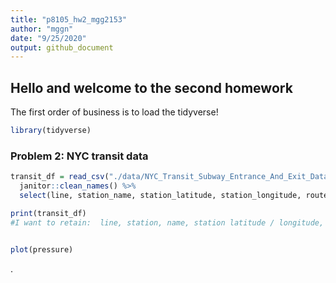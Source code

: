 ```yaml
---
title: "p8105_hw2_mgg2153"
author: "mggn"
date: "9/25/2020"
output: github_document
---
```


## Hello and welcome to the second homework

The first order of business is to load the tidyverse!
```r
library(tidyverse)
```


### Problem 2: NYC transit data

```r
transit_df = read_csv("./data/NYC_Transit_Subway_Entrance_And_Exit_Data.csv") %>%
  janitor::clean_names() %>%
  select(line, station_name, station_latitude, station_longitude, route1:route11, entrance_type, entry, ada)

print(transit_df)
#I want to retain:  line, station, name, station latitude / longitude, routes served, entry, vending, entrance type, and ADA compliance
  
```



```r
plot(pressure)
```
.
